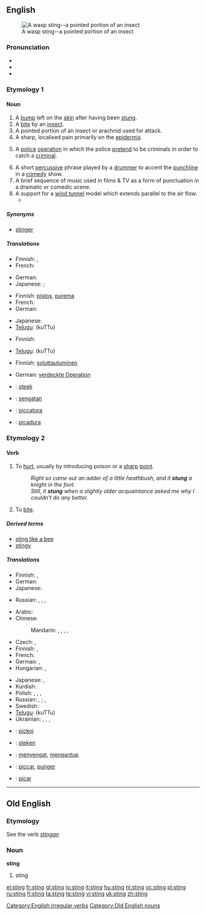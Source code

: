 {{wikipedia|dab=sting}}
==English==
[[File:Waspstinger1658-2.jpg|thumb|A wasp sting--a pointed portion of an insect]]

===Pronunciation===
* {{IPA|/'stɪŋ/}}
* {{audio|en-us-sting.ogg|Audio (US)}}
* {{rhymes|ɪŋ}}

===Etymology 1===
{{etyl|ang}} {{term|sting||lang=ang}}

====Noun====
{{en-noun}}

# A [[bump]] left on the [[skin]] after having been [[stung]].
# A [[bite]] by an [[insect]].
# A pointed portion of an insect or arachnid used for attack.
# A sharp, localised pain primarily on the [[epidermis]]
# {{law enforcement}} A [[police]] [[operation]] in which the police [[pretend]] to be criminals in order to catch a [[criminal]].
# A short [[percussive]] phrase played by a [[drummer]] to accent the [[punchline]] in a [[comedy]] show.
# A  brief sequence of music used in films & TV as a form of punctuation in a dramatic or comedic scene.
# A support for a [[wind tunnel]] model which extends parallel to the air flow.
#* {{quote-book|title=Fixed and Flapping Wing Aerodynamics for Micro Air Vehicle Applications|pag=118|author=T. J. Mueller|year=2001|passage=The balance is mounted externally on top of the wind tunnel test section. A '''sting''' connects the balance to the model.}}

=====Synonyms=====
* {{sense|pointed portion of an insect}} [[stinger]]

=====Translations=====
{{trans-top|bump on skin after having been stung}}
* Finnish: {{t+|fi|paukama}}, {{t+|fi|patti}}
* French: {{t+|fr|piqûre}}
{{trans-mid}}
* German: {{t+|de|Stich|m}}
* Japanese: {{qualifier|general}} {{t|ja|刺し傷|tr=sashi-kizu|sc=Jpan}}; {{qualifier|formal}} {{t|ja|刺傷|tr=shishō|sc=Jpan}}
{{trans-bottom}}

{{trans-top|bite by an insect}}
* Finnish: [[pistos]], [[purema]]
* French: {{t+|fr|piqûre}}
* German: {{t-|de|Insektenbiss|m}}
{{trans-mid}}
* Japanese: {{t|ja|虫さされ|tr=mushi-sasare|sc=Jpan}}
* [[Telugu]]: {{t|te|కుట్టు|sc=Telu}} (kuTTu)
{{trans-bottom}}

{{trans-top|sharp, localised pain in epidermis}}
* Finnish: {{t-|fi|pisto}}
{{trans-mid}}
* [[Telugu]]: {{t|te|కుట్టు|sc=Telu}} (kuTTu)
{{trans-bottom}}

{{trans-top|police operation}}
* Finnish: [[soluttautua|soluttautuminen]]
{{trans-mid}}
* German: [[verdeckte Operation]] {{f}}
{{trans-bottom}}

{{checktrans-top}}
<!--Remove this section once all of the translations below have been moved into the tables above.-->
* {{ttbc|Dutch}}: [[steek]]
* {{ttbc|Indonesian}}: [[sengat|sengatan]]
* {{ttbc|Interlingua}}: [[piccatura]]
* {{ttbc|Spanish}}: [[picadura]]
{{checktrans-bottom}}

===Etymology 2===
{{etyl|ang|en}} {{term|stingan||lang=ang}}

====Verb====
{{en-verb|stings|stinging|'''[[stang]]''' or '''[[stung]]'''|stung}}

# {{transitive}} To [[hurt]], usually by introducing poison or a [[sharp]] [[point]].
#: ''Right so came out an adder of a little heathbush, and it '''stung''' a knight in the foot.''
#: ''Still, it '''stung''' when a slightly older acquaintance asked me why I couldn't do any better.''
# {{transitive|of an insect}} To [[bite]].

=====Derived terms=====
* [[sting like a bee]]
* [[stingy]]

=====Translations=====
{{trans-top|to hurt}}
* Finnish: {{t+|fi|pistää}}, {{t+|fi|purra}}
* German: {{t|de|stechen}}
* Japanese: {{t-|ja|刺す|tr=sasu|sc=Jpan}}
{{trans-mid}}
* Russian: {{qualifier|transitive}} {{t|ru|причинять боль|tr=pričinját' bol'|sc=Cyrl}},  {{qualifier|intransitive}} {{t|ru|чувствовать боль|tr=čúvstvovat' bol'|sc=Cyrl}},  {{qualifier|intransitive}} {{t|ru|испытывать боль|tr=ispýtyvat' bol'|sc=Cyrl}},  {{qualifier|intransitive}} {{t|ru|болеть|tr=bolét'|sc=Cyrl}}
{{trans-bottom}}

{{trans-top|of an insect: to bite}}
* Arabic: {{t|ar|لسع|tr=lása`a|sc=Arab}}
* Chinese:
*: Mandarin: {{t|zh|蜇|tr=zhē|sc=Hani}},  {{t|zh|叮|tr=dīng|sc=Hani}},  {{t|zh|螫|tr=shì|sc=Hani}},  {{t|zh|刺|tr=cì|sc=Hani}},  {{t|zh|刺痛|tr=cìtòng|sc=Hani}}
* Czech: {{t|cs|bodnout}},  {{t|cs|píchnout}}
* Finnish: {{t+|fi|pistää}}, {{t+|fi|purra}}
* French: {{t|fr|piquer}}
* German: {{t|de|stechen}},  {{t|de|beißen}}
* Hungarian: {{t+|hu|szúr}}, {{t|hu|csíp}}
{{trans-mid}}
* Japanese: {{t+|ja|食う|tr=くう, kuu|sc=Jpan}},  {{t|ja|刺す|tr=さす, sasu|sc=Jpan}}
* Kurdish: {{ku-Arab|[[پێوه‌دان]]}}
* Polish: {{t|pl|żądlić}},  {{qualifier|perfective}} {{t|pl|użądlić}},  {{t|pl|kąsać}},  {{qualifier|perfective}} {{t|pl|ukąsić}}
* Russian: {{qualifier|imperfective}} {{t|ru|жалить|tr=žálit'|sc=Cyrl}},  {{qualifier|perfective}} {{t|ru|ужалить|tr=užálit'|sc=Cyrl}};  {{qualifier|imperfective}} {{t|ru|кусать|tr=kusát'|sc=Cyrl}},  {{qualifier|perfective}} {{t|ru|укусить|tr=ukusít'|sc=Cyrl}}
* Swedish: {{t|sv|stinga}}
* [[Telugu]]: {{t|te|కుట్టు|sc=Telu}} (kuTTu)
* Ukrainian: {{t|uk|жалити|tr=žályty|sc=Cyrl}},  {{qualifier|perfective}} {{t|uk|ужалити|tr=užályty|sc=Cyrl}},  {{t|uk|кусати|tr=kusáty|sc=Cyrl}},  {{qualifier|perfective}} {{t|uk|укусити|tr=ukusýty|sc=Cyrl}}
{{trans-bottom}}

{{checktrans-top}}
* {{ttbc|Albanian}}: [[pickoj]]
* {{ttbc|Dutch}}: [[steken]]
{{checktrans-mid}}
* {{ttbc|Indonesian}}: [[sengat|menyengat]], [[antup|mengantup]]
* {{ttbc|Interlingua}}: [[piccar]], [[punger]]
* {{ttbc|Spanish}}: [[picar]]
{{checktrans-bottom}}

[[Category:English irregular verbs]]

----

==Old English==

===Etymology===
See the verb ''[[stingan]]''

===Noun===
'''sting'''

# sting

[[Category:Old English nouns]]

[[el:sting]]
[[fr:sting]]
[[gl:sting]]
[[io:sting]]
[[it:sting]]
[[hu:sting]]
[[nl:sting]]
[[oc:sting]]
[[pl:sting]]
[[ru:sting]]
[[fi:sting]]
[[ta:sting]]
[[te:sting]]
[[vi:sting]]
[[uk:sting]]
[[zh:sting]]